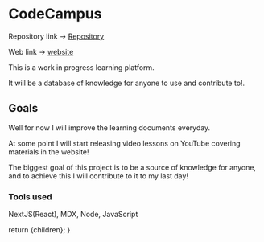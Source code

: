 
# CodeCampus

Repository link -> [Repository](https://github.com/pbelokon/codeCampus)

Web link -> [website](https://www.codecampus.net/)

This is a work in progress learning platform.

It will be a database of knowledge for anyone to use and contribute to!.

## Goals

Well for now I will improve the learning documents everyday.

At some point I will start releasing video lessons on YouTube covering materials in the website!

The biggest goal of this project is to be a source of knowledge for anyone, and to achieve this I will contribute to it to my last day!

### Tools used

NextJS(React), MDX, Node, JavaScript

  return <MdxLayout>{children}</MdxLayout>;
}

